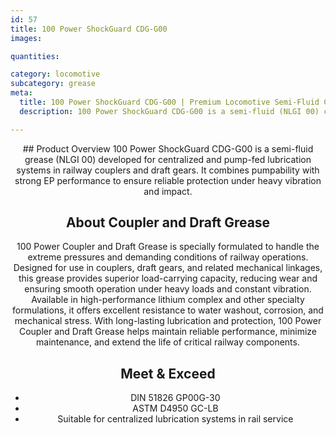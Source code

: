 ```yaml
---
id: 57
title: 100 Power ShockGuard CDG-G00
images:

quantities:

category: locomotive
subcategory: grease
meta:
  title: 100 Power ShockGuard CDG-G00 | Premium Locomotive Semi-Fluid Coupler & Draft Grease
  description: 100 Power ShockGuard CDG-G00 is a semi-fluid (NLGI 00) calcium sulfonate grease for centralized and pump-fed lubrication in railway couplers and draft gears. It provides excellent load-carrying capacity, EP performance, and resistance to water washout, corrosion, and mechanical stress. Meets DIN 51826 GP00G-30 and ASTM D4950 GC-LB standards for reliable performance in freight, passenger, and shunting locomotives.

---
```


<Header>
  ## Product Overview
 100 Power ShockGuard CDG-G00 is a semi-fluid grease (NLGI 00) developed for centralized and pump-fed lubrication systems in railway couplers and draft gears. It combines pumpability with strong EP performance to ensure reliable protection under heavy vibration and impact.

  ## About Coupler and Draft Grease
  100 Power Coupler and Draft Grease is specially formulated to handle the extreme pressures and demanding conditions of railway operations. Designed for use in couplers, draft gears, and related mechanical linkages, this grease provides superior load-carrying capacity, reducing wear and ensuring smooth operation under heavy loads and constant vibration. Available in high-performance lithium complex and other specialty formulations, it offers excellent resistance to water washout, corrosion, and mechanical stress. With long-lasting lubrication and protection, 100 Power Coupler and Draft Grease helps maintain reliable performance, minimize maintenance, and extend the life of critical railway components.

  ## Meet & Exceed
- DIN 51826 GP00G-30
- ASTM D4950 GC-LB
- Suitable for centralized lubrication systems in rail service

</Header>
